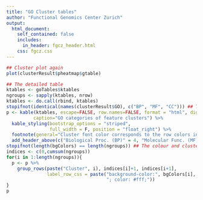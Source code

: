 ```yaml
---
title: "GO Cluster tables"
author: "Functional Genomics Center Zurich"
output: 
  html_document:
    self_contained: false
    includes:
      in_header: fgcz_header.html
    css: fgcz.css
---
```


```r
## Cluster plot again
plot(clusterResult$pheatmap$gtable)
```

```r
## The detailed table
ktables <- goTables$ktables
ngroups <- sapply(ktables, nrow)
ktables <- do.call(rbind, ktables)
stopifnot(identical(names(clusterResult$GO), c("BP", "MF", "CC"))) ## The order matters
p <- kable(ktables, escape=FALSE, row.names=FALSE, format = "html", digits=4,
          caption="GO categories of feature clusters") %>%
  kable_styling(bootstrap_options = "striped",
                full_width = F, position = "float_right") %>%
  footnote(general="Cluster font color corresponds to the row colors in the heatmap plot.") %>%
  add_header_above(c("Biological Proc. (BP)" = 4, "Molecular Func. (MF)" = 4, "Cellular Comp. (CC)" = 4))
stopifnot(length(bgColors) == length(ngroups)) ## The colour and clusters should match.
indices <- c(0,cumsum(ngroups))
for(i in 1:length(ngroups)){
  p <- p %>% 
    group_rows(paste("Cluster", i), indices[i]+1, indices[i+1],
               label_row_css = paste("background-color:", bgColors[i], 
                                     "; color: #fff;"))
}
p
```